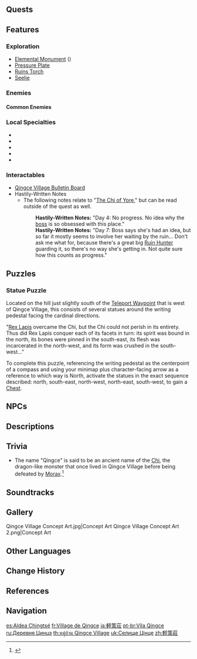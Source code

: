 {{Location Infobox
|image        = Qingce Village.png
|type         = Subarea
|region       = Liyue
|area         = Bishui Plain
}}
{{Location Intro|{{Lang|'''Qingce Village'''|zh=轻策庄|zh_rm=Qīngcè-zhuāng}}|description=<p> This village is said to be a retirement spot for the elderly.<ref>{{Ref/Quest|A Secretary in a Sea of Humanity}}</ref> Due to the quietness, many people moved away in favor of other locations, leaving mostly elderly people watching over their grandchildren.</p><!--

--><p>Buildings in Qingce Village have a simple architectural style, and most are made of wood with blue roofs. Qingce Village is home to a community center where [[Granny Ruoxin]] can be found, the mill owned by [[Ms. Bai]], a tea shop owned by [[Pops Kai]], the [[Fanmu Carpenter]] shop owned by [[Master Lu]], and a market. The [[Qingce Village Bulletin Board]] is where advertisements and other postings by residents can be read.</p><!--

--><p>The northwestern part of Qingce Village, located closer to the water, features a number of terraced fields of flowers. [[Glaze Lily|Glaze Lilies]] can be found there, as well as [[Slimes]]. According to legends, the terraced fields were the scales of the [[Chi]].</p>}}

==Quests==
{{Quests by Category List|heo=1}}

==Features==
===Exploration===
*[[Elemental Monument]] ({{Geo}})
*[[Pressure Plate]]
*[[Ruins Torch]]
*[[Seelie]]

===Enemies===
====Common Enemies====
{{Enemy List|Anemo Slime;Large Anemo Slime;Geo Slime;Large Geo Slime;Treasure Hoarders: Scout;Treasure Hoarders: Marksman;Treasure Hoarders: Gravedigger}}

===Local Specialties===
*{{Item|Cor Lapis}}
*{{Item|Glaze Lily}}
*{{Item|Jueyun Chili}}
*{{Item|Qingxin}}
*{{Item|Violetgrass}}

===Interactables===
*[[Qingce Village Bulletin Board]]
*Hastily-Written Notes
**The following notes relate to "[[The Chi of Yore]]," but can be read outside of the quest as well.
{{Dialogue start}}
::'''Hastily-Written Notes:''' "Day 4: No progress. No idea why the [[Yan'er|boss]] is so obsessed with this place."
::'''Hastily-Written Notes:''' "Day 7: Boss says she's had an idea, but so far it mostly seems to involve her waiting by the ruin... Don't ask me what for, because there's a great big [[Ruin Hunter]] guarding it, so there's no way she's getting in. Not quite sure how this counts as progress."
{{Dialogue end}}

==Puzzles==
===Statue Puzzle===
Located on the hill just slightly south of the [[Teleport Waypoint]] that is west of Qingce Village, this consists of several statues around the writing pedestal facing the cardinal directions.

"[[Rex Lapis]] overcame the Chi, but the Chi could not perish in its entirety. Thus did Rex Lapis conquer each of its facets in turn: its spirit was bound in the north, its bones were pinned in the south-east, its flesh was incarcerated in the north-west, and its form was crushed in the south-west..."

To complete this puzzle, referencing the writing pedestal as the centerpoint of a compass and using your minimap plus character-facing arrow as a reference to which way is North, activate the statues in the exact sequence described: north, south-east, north-west, north-east, south-west, to gain a [[Chest]].

==NPCs==
{{Column|2|
* [[Dongdong]]
* [[Chang the Ninth]]
* [[Granny Ruoxin]] &mdash; Community Leader
* [[Hanfeng]]
* [[Jiangcheng]]
* [[Little Liu]]
* [[Little Luo]]
* [[Little Xing]]
* [[Little Yi]]
* [[Little You]]
* [[Little Zuo]]
* [[Master Lu]] &mdash; Master Carpenter
* [[Ms. Bai]] &mdash; Miller
* [[Pops Kai]] &mdash; Tea Vendor
* [[Uncle Ghast]]
* [[Yundan]]
* [[Zhi]] &mdash; Herb Gatherer
}}

==Descriptions==
{{Description|Mighty Mt. Qingce gently cradles this peaceful village, silently protecting the old, the young, and the abundant croplands within its embrace. The legend of the [[Chi|ancient threat]] subdued beneath the mountain has been consigned to legend along with those who know of it, never again to return.|Viewpoint, [[A Home in the Hills]]}}
{{Description|At the northernmost point of Liyue, hidden between the hills and the bamboo forests sits Qingce Village.<br />White rolling clouds that sit in the valleys between the mountains are embellished with row upon row of crescent-moon water paddies.<br />When the wind blows, the ripples in the water give off an array of colors.|[https://genshin.hoyoverse.com/en/map Exploration], Genshin Impact Official Site}}

==Trivia==
* The name "Qingce" is said to be an ancient name of the [[Chi]], the dragon-like monster that once lived in Qingce Village before being defeated by [[Morax]].<ref name="Roald2">{{Ref/Book|Diary of Roald the Adventurer|2}}</ref>

==Soundtracks==
{{Soundtracks by Category Table|Qingce Village Soundtracks|header=Qingce Village}}

==Gallery==
<gallery>
Qingce Village Concept Art.jpg|Concept Art
Qingce Village Concept Art 2.png|Concept Art
</gallery>

==Other Languages==
{{Other Languages
|en      = Qingce Village
|zhs     = 轻策庄
|zhs_rm  = Qīngcè-zhuāng
|zht     = 輕策莊
|zht_rm  = Qīngcè-zhuāng
|zh_tl   = [[Chi]] Village<ref name="Roald2" />
|zh_note = "Qingce" is said to be the ancient name of the [[Chi]] based on in-game lore.<ref name="Roald2" /> Literally, it can mean "Light Strategy Village" or "Light Walking Stick Village."
|ja      = {{Rubi|軽|けい|策|さく|荘|そう}}
|ja_rm   = Keisaku-sou<ref>[[Map]], Label: Qingce Village (Japanese)</ref>
|ja_tl   = Chi Village{{Sino|ja}}
|ko      = {{tt|경책|輕策}} {{tt|산장|山莊}}
|ko_rm   = Gyeongchaek Sanjang
|ko_tl   = Qingce Mountain Cabin
|es      = Aldea Chingtsé
|es_tl   = Qingce Village
|fr      = Village de Qingce
|fr_tl   = Qingce Village
|ru      = Деревня Цинцэ
|ru_tl   = Qingce Village
|th      = Qingce Village
|vi      = {{tt|Khinh Sách Trang|輕策莊}}
|vi_tl   = Chi Village{{Sino|vi}}
|de      = Qingce-Dorf
|de_tl   = Qingce Village
|id      = Qingce Village
|pt      = Vila Qingce
|pt_tl   = Qingce Village
|tr      = Qingce Köyü
|tr_tl   = 
|it      = Villagio di Qingce
|it_tl   = Qingce Village
}}

==Change History==
{{Change History|1.0}}

==References==
{{Reflist}}

==Navigation==
{{Area Navbox|Liyue}}

[[es:Aldea Chingtsé]]
[[fr:Village de Qingce]]
[[ja:軽策荘]]
[[pt-br:Vila Qingce]]
[[ru:Деревня Цинцэ]]
[[th:หมู่บ้าน Qingce Village]]
[[uk:Селище Цінце]]
[[zh:輕策莊]]